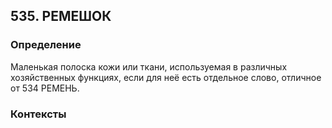 ## 535. РЕМЕШОК
### Определение
Маленькая полоска кожи или ткани, используемая в различных хозяйственных функциях, если для неё есть отдельное слово, отличное от 534 РЕМЕНЬ.

### Контексты


